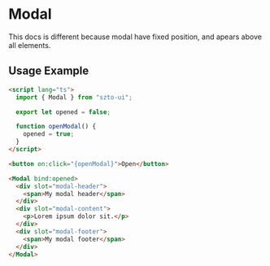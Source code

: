 

<Meta title="Components/Modal/Docs" />

# Modal

This docs is different because modal have fixed position, and apears above all elements.

<ArgsTable of={Modal} />

## Usage Example

```html
<script lang="ts">
  import { Modal } from "szto-ui";

  export let opened = false;

  function openModal() {
    opened = true;
  }
</script>

<button on:click="{openModal}">Open</button>

<Modal bind:opened>
  <div slot="modal-header">
    <span>My modal header</span>
  </div>
  <div slot="modal-content">
    <p>Lorem ipsum dolor sit.</p>
  </div>
  <div slot="modal-footer">
    <span>My modal footer</span>
  </div>
</Modal>
```
